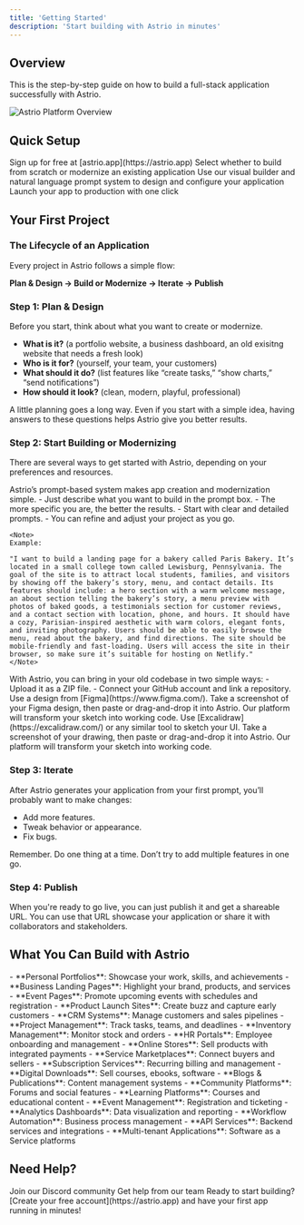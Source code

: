 ```yaml
---
title: 'Getting Started'
description: 'Start building with Astrio in minutes'
---
```


## Overview

This is the step-by-step guide on how to build a full-stack application successfully with Astrio.

<img 
  src="/assets/images/astrio_website.png" 
  alt="Astrio Platform Overview" 
  className="w-full rounded-lg shadow-lg mb-6"
/>

## Quick Setup

<Steps>
  <Step title="Create Your Account">
    Sign up for free at [astrio.app](https://astrio.app)
  </Step>
  <Step title="Choose Your Starting Point">
    Select whether to build from scratch or modernize an existing application
  </Step>
  <Step title="Start Building">
    Use our visual builder and natural language prompt system to design and configure your application
  </Step>
  <Step title="Publish Your App">
    Launch your app to production with one click
  </Step>
</Steps>

## Your First Project

### The Lifecycle of an Application

Every project in Astrio follows a simple flow:

**Plan & Design → Build or Modernize → Iterate → Publish**

### Step 1: Plan & Design

Before you start, think about what you want to create or modernize.

- **What is it?** (a portfolio website, a business dashboard, an old exisitng website that needs a fresh look)
- **Who is it for?** (yourself, your team, your customers)
- **What should it do?** (list features like “create tasks,” “show charts,” “send notifications”)
- **How should it look?** (clean, modern, playful, professional)

A little planning goes a long way. Even if you start with a simple idea, having answers to these questions helps Astrio give you better results.

### Step 2: Start Building or Modernizing

There are several ways to get started with Astrio, depending on your preferences and resources.

<AccordionGroup>
  <Accordion title="Prompt">
    Astrio’s prompt-based system makes app creation and modernization simple.
      - Just describe what you want to build in the prompt box.
      - The more specific you are, the better the results.
      - Start with clear and detailed prompts.
      - You can refine and adjust your project as you go.
    
    <Note>
    Example:

    "I want to build a landing page for a bakery called Paris Bakery. It’s located in a small college town called Lewisburg, Pennsylvania. The goal of the site is to attract local students, families, and visitors by showing off the bakery’s story, menu, and contact details. Its features should include: a hero section with a warm welcome message, an about section telling the bakery’s story, a menu preview with photos of baked goods, a testimonials section for customer reviews, and a contact section with location, phone, and hours. It should have a cozy, Parisian-inspired aesthetic with warm colors, elegant fonts, and inviting photography. Users should be able to easily browse the menu, read about the bakery, and find directions. The site should be mobile-friendly and fast-loading. Users will access the site in their browser, so make sure it’s suitable for hosting on Netlify."
    </Note>
  </Accordion>
  <Accordion title="Import Codebase">
    With Astrio, you can bring in your old codebase in two simple ways:
    - Upload it as a ZIP file.
    - Connect your GitHub account and link a repository.
  </Accordion>
  <Accordion title="Using Figma">
    <Steps>
      <Step title="Open Figma">
        Use a design from [Figma](https://www.figma.com/).
      </Step>
      <Step title="Take a Screenshot">
        Take a screenshot of your Figma design, then paste or drag-and-drop it into Astrio.
      </Step>
      <Step title="Let Astrio Handle the Rest">
        Our platform will transform your sketch into working code.
      </Step>
    </Steps>
  </Accordion>
  <Accordion title="Using a Sketch">
    <Steps>
      <Step title="Sketch your UI">
        Use [Excalidraw](https://excalidraw.com/) or any similar tool to sketch your UI.
      </Step>
      <Step title="Take a Screenshot">
        Take a screenshot of your drawing, then paste or drag-and-drop it into Astrio.
      </Step>
      <Step title="Let Astrio Handle the Rest">
        Our platform will transform your sketch into working code.
      </Step>
    </Steps>
  </Accordion>
</AccordionGroup>

### Step 3: Iterate

After Astrio generates your application from your first prompt, you’ll probably want to make changes:
- Add more features.
- Tweak behavior or appearance.
- Fix bugs.

Remember. Do one thing at a time. Don’t try to add multiple features in one go.

### Step 4: Publish

When you're ready to go live, you can just publish it and get a shareable URL. You can use that URL showcase your application or share it with collaborators and stakeholders.

## What You Can Build with Astrio

<AccordionGroup>
  <Accordion title="Portfolio and Landing Websites">
    - **Personal Portfolios**: Showcase your work, skills, and achievements  
    - **Business Landing Pages**: Highlight your brand, products, and services  
    - **Event Pages**: Promote upcoming events with schedules and registration  
    - **Product Launch Sites**: Create buzz and capture early customers  
  </Accordion>  
  <Accordion title="Business Applications">
    - **CRM Systems**: Manage customers and sales pipelines
    - **Project Management**: Track tasks, teams, and deadlines
    - **Inventory Management**: Monitor stock and orders
    - **HR Portals**: Employee onboarding and management
  </Accordion>

  <Accordion title="E-commerce & Marketplaces">
    - **Online Stores**: Sell products with integrated payments
    - **Service Marketplaces**: Connect buyers and sellers
    - **Subscription Services**: Recurring billing and management
    - **Digital Downloads**: Sell courses, ebooks, software
  </Accordion>

  <Accordion title="Content & Community">
    - **Blogs & Publications**: Content management systems
    - **Community Platforms**: Forums and social features
    - **Learning Platforms**: Courses and educational content
    - **Event Management**: Registration and ticketing
  </Accordion>

  <Accordion title="SaaS Applications">
    - **Analytics Dashboards**: Data visualization and reporting
    - **Workflow Automation**: Business process management
    - **API Services**: Backend services and integrations
    - **Multi-tenant Applications**: Software as a Service platforms
  </Accordion>
</AccordionGroup>

## Need Help?

<CardGroup cols={2}>
  <Card title="Community" href="https://discord.gg/mMspVRXbNX">
    Join our Discord community
  </Card>
  <Card title="Support" href="mailto:support@astrio.app">
    Get help from our team
  </Card>
</CardGroup>

<Note>
Ready to start building? [Create your free account](https://astrio.app) and have your first app running in minutes!
</Note> 